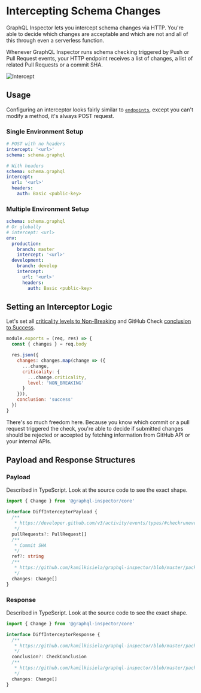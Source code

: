 # Intercepting Schema Changes

GraphQL Inspector lets you intercept schema changes via HTTP. You're able to decide which changes are acceptable and
which are not and all of this through even a serverless function.

Whenever GraphQL Inspector runs schema checking triggered by Push or Pull Request events, your HTTP endpoint receives a
list of changes, a list of related Pull Requests or a commit SHA.

![Intercept](../../../../public/assets/img/github/intercept.png)

## Usage

Configuring an interceptor looks fairly similar to [`endpoints`](endpoints), except you can't modify a method, it's
always POST request.

### Single Environment Setup

```yaml
# POST with no headers
intercept: '<url>'
schema: schema.graphql

# With headers
schema: schema.graphql
intercept:
  url: '<url>'
  headers:
    auth: Basic <public-key>
```

### Multiple Environment Setup

```yaml
schema: schema.graphql
# Or globally
# intercept: <url>
env:
  production:
    branch: master
    intercept: '<url>'
  development:
    branch: develop
    intercept:
      url: '<url>'
      headers:
        auth: Basic <public-key>
```

## Setting an Interceptor Logic

Let's set all
[criticality levels to Non-Breaking](https://github.com/kamilkisiela/graphql-inspector/blob/master/packages/core/src/diff/changes/change.ts#L67)
and GitHub Check
[conclusion to Success](https://github.com/kamilkisiela/graphql-inspector/blob/master/packages/github/src/types.ts#L33).

```js
module.exports = (req, res) => {
  const { changes } = req.body

  res.json({
    changes: changes.map(change => ({
      ...change,
      criticality: {
        ...change.criticality,
        level: 'NON_BREAKING'
      }
    })),
    conclusion: 'success'
  })
}
```

There's so much freedom here. Because you know which commit or a pull request triggered the check, you're able to decide
if submitted changes should be rejected or accepted by fetching information from GitHub API or your internal APIs.

## Payload and Response Structures

### Payload

Described in TypeScript. Look at the source code to see the exact shape.

```ts
import { Change } from '@graphql-inspector/core'

interface DiffInterceptorPayload {
  /**
   * https://developer.github.com/v3/activity/events/types/#checkrunevent - see "pull_request"
   */
  pullRequests?: PullRequest[]
  /**
   * Commit SHA
   */
  ref?: string
  /**
   * https://github.com/kamilkisiela/graphql-inspector/blob/master/packages/core/src/diff/changes/change.ts#L76-L81
   */
  changes: Change[]
}
```

### Response

Described in TypeScript. Look at the source code to see the exact shape.

```ts
import { Change } from '@graphql-inspector/core'

interface DiffInterceptorResponse {
  /**
   * https://github.com/kamilkisiela/graphql-inspector/blob/master/packages/github/src/types.ts#L32-L36
   */
  conclusion?: CheckConclusion
  /**
   * https://github.com/kamilkisiela/graphql-inspector/blob/master/packages/core/src/diff/changes/change.ts#L76-L81
   */
  changes: Change[]
}
```
